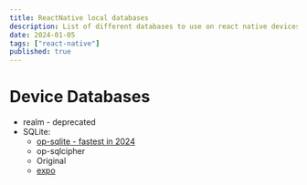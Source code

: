 ```yaml
---
title: ReactNative local databases
description: List of different databases to use on react native devices.
date: 2024-01-05
tags: ["react-native"]
published: true
---
```


# Device Databases

- realm - deprecated
- SQLite:
  - [op-sqlite - fastest in 2024](https://github.com/OP-Engineering/op-sqlite)
  - op-sqlcipher
  - Original
  - [expo](https://docs.expo.dev/versions/latest/sdk/sqlite/)
